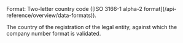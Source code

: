 <ParamField body="CountryCode" type="string" required>     
Format: Two-letter country code ([ISO 3166-1 alpha-2 format](/api-reference/overview/data-formats)).

The country of the registration of the legal entity, against which the company number format is validated.
</ParamField>